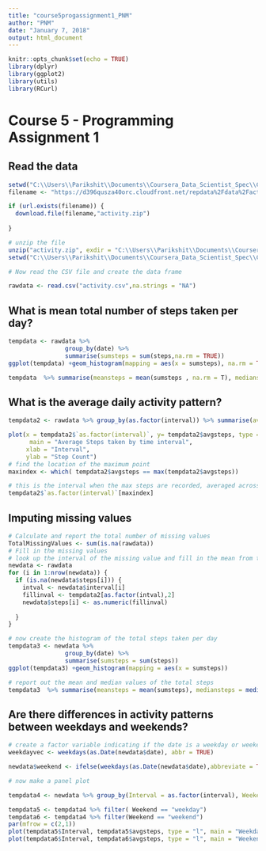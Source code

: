 ---
title: "course5progassignment1_PNM"
author: "PNM"
date: "January 7, 2018"
output: html_document
---

```{r setup, include=FALSE}
knitr::opts_chunk$set(echo = TRUE)
library(dplyr)
library(ggplot2)
library(utils)
library(RCurl)
```

# Course 5 - Programming Assignment 1 

## Read the data 

```{r}
setwd("C:\\Users\\Parikshit\\Documents\\Coursera_Data_Scientist_Spec\\Course_5")
filename <- "https://d396qusza40orc.cloudfront.net/repdata%2Fdata%2Factivity.zip"

if (url.exists(filename)) {
  download.file(filename,"activity.zip")
  
}

# unzip the file
unzip("activity.zip", exdir = "C:\\Users\\Parikshit\\Documents\\Coursera_Data_Scientist_Spec\\Course_5")
setwd("C:\\Users\\Parikshit\\Documents\\Coursera_Data_Scientist_Spec\\Course_5")

# Now read the CSV file and create the data frame

rawdata <- read.csv("activity.csv",na.strings = "NA")
```

## What is mean total number of steps taken per day?
```{r}
tempdata <- rawdata %>% 
                group_by(date) %>%
                summarise(sumsteps = sum(steps,na.rm = TRUE))
ggplot(tempdata) +geom_histogram(mapping = aes(x = sumsteps), na.rm = TRUE)

tempdata  %>% summarise(meansteps = mean(sumsteps , na.rm = T), mediansteps = median(sumsteps, na.rm = TRUE))

```

## What is the average daily activity pattern?

```{r}
tempdata2 <- rawdata %>% group_by(as.factor(interval)) %>% summarise(avgsteps = mean(steps, na.rm = TRUE))

plot(x = tempdata2$`as.factor(interval)`, y= tempdata2$avgsteps, type = "l",
      main = "Average Steps taken by time interval",
     xlab = "Interval",
     ylab = "Step Count")
# find the location of the maximum point
maxindex <- which( tempdata2$avgsteps == max(tempdata2$avgsteps))

# this is the interval when the max steps are recorded, averaged across all days 
tempdata2$`as.factor(interval)`[maxindex]
```

## Imputing missing values 

```{r}
# Calculate and report the total number of missing values
TotalMissingValues <- sum(is.na(rawdata))
# Fill in the missing values 
# look up the interval of the missing value and fill in the mean from tempdata2
newdata <- rawdata
for (i in 1:nrow(newdata)) {
  if (is.na(newdata$steps[i])) {
    intval <- newdata$interval[i]
    fillinval <- tempdata2[as.factor(intval),2]
    newdata$steps[i] <- as.numeric(fillinval)
    
  }
}

# now create the histogram of the total steps taken per day 
tempdata3 <- newdata %>% 
                group_by(date) %>%
                summarise(sumsteps = sum(steps))
ggplot(tempdata3) +geom_histogram(mapping = aes(x = sumsteps))

# report out the mean and median values of the total steps 
tempdata3  %>% summarise(meansteps = mean(sumsteps), mediansteps = median(sumsteps))

```

## Are there differences in activity patterns between weekdays and weekends?

```{r}
# create a factor variable indicating if the date is a weekday or weekend 
weekdayvec <- weekdays(as.Date(newdata$date), abbr = TRUE)

newdata$weekend <- ifelse(weekdays(as.Date(newdata$date),abbreviate = TRUE) %in% c("Sat", "Sun"), "weekend", "weekday")

# now make a panel plot

tempdata4 <- newdata %>% group_by(Interval = as.factor(interval), Weekend = as.factor(weekend)) %>% summarise(avgsteps = mean(steps, na.rm = TRUE))

tempdata5 <- tempdata4 %>% filter( Weekend == "weekday")
tempdata6 <- tempdata4 %>% filter(Weekend == "weekend")
par(mfrow = c(2,1))
plot(tempdata5$Interval, tempdata5$avgsteps, type = "l", main = "Weekday")
plot(tempdata6$Interval, tempdata6$avgsteps, type = "l", main = "Weekend")
```

